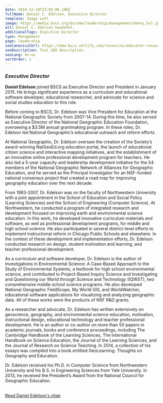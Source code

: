 ```yaml
---
date: 2018-12-18T23:03:06.180Z
fullName: Daniel C. Edelson, Executive Director
template: Image Left
image: https://media.bscs.org/bscsmw/leadership/management/danny_5x7.jpg
alt: Daniel C. Edelson headshot.
additionalTags: Executive Director
type: Management
page: leadership
seoCanonicalUrl: https://bmw-bscs.netlify.com/resources/educator-resource-center/
seoDescription: Test SEO description.
seoLang: en-us
sortOrder: 1
---
```


### *Executive Director*

**Daniel Edelson** joined BSCS as Executive Director and President in January 2015. He brings significant experience as a curriculum and educational software developer, educational researcher, and advocate for science and social studies education to this role. 

Before coming to BSCS, Dr. Edelson was Vice President for Education at the National Geographic Society from 2007-14.  During this time, he also served as Executive Director of the National Geographic Education Foundation, overseeing a $3.5M annual grantmaking program. In these roles, Dr. Edelson led National Geographic’s educational outreach and reform efforts. 

At National Geographic, Dr. Edelson oversaw the creation of the Society’s award-winning NatGeoEd.org education portal, the launch of educational citizen science and interactive mapping initiatives, and the establishment of an innovative online professional development program for teachers. He also led a 5-year capacity and leadership development initiative for the 54 members of the National Geographic Network of Alliances for Geographic Education, and he served as the Principal Investigator for an NSF-funded national consensus project that created a road map for improving geography education over the next decade. 

From 1993-2007, Dr. Edelson was on the faculty of Northwestern University with a joint appointment in the School of Education and Social Policy (Learning Sciences) and the School of Engineering (Computer Science). At Northwestern, he conducted a program of integrated research and development focused on improving earth and environmental science education. In this work, he developed innovative curriculum materials and software, as well as professional development programs, for middle and high school science. He also participated in several district-level efforts to implement instructional reform in Chicago Public Schools and elsewhere. In the context of these development and implementation efforts, Dr. Edelson conducted research on design, student motivation and learning, and teacher professional development.

As a curriculum and software developer, Dr. Edelson is the author of Investigations in Environmental Science: A Case-Based Approach to the Study of Environmental Systems, a textbook for high school environmental science, and contributed to Project-Based Inquiry Science and Investigating and Questioning our World through Science and Technology (IQWST), two comprehensive middle school science programs. He also developed National Geographic FieldScope, My World GIS, and WorldWatcher, educational software applications for visualizing and analyzing geographic data. All of these works were the products of NSF R&D grants. 

As a researcher and advocate, Dr. Edelson has written extensively on geoscience, geography, and environmental science education, motivation, instructional design, educational technology and teacher professional development. He is an author or co-author on more than 50 papers in academic journals, books and conference proceedings, including The Cambridge Handbook of the Learning Sciences, The International Handbook on Science Education, the Journal of the Learning Sciences, and the Journal of Research on Science Teaching. In 2014, a collection of his essays was compiled into a book entitled GeoLearning: Thoughts on Geography and Education. 

<p style="margin-bottom: 2rem;">Dr. Edelson received his Ph.D. in Computer Science from Northwestern University and his B.S. in Engineering Sciences from Yale University. In 2013, he received the President’s Award from the National Council for Geographic Education.</p>

<a class="btn btn-outline-secondary" href="https://media.bscs.org/bscsmw/leadership/management/daniel_edelson_vitae.pdf" target="_blank" rel="noopener noreferrer">Read Daniel Edelson's vitae</a>

